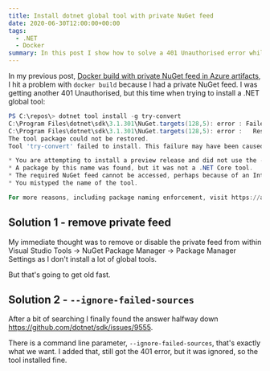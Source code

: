 ```yaml
---
title: Install dotnet global tool with private NuGet feed
date: 2020-06-30T12:00:00+00:00
tags:
  - .NET
  - Docker
summary: In this post I show how to solve a 401 Unauthorised error while installing a .NET Global Tool and you have a private NuGet feed.
---
```


In my previous post, [Docker build with private NuGet feed in Azure artifacts](/blog/docker-build-with-private-nuget-feed-in-azure-artifacts), I hit a problem with `docker build` because I had a private NuGet feed. I was getting another 401 Unauthorised, but this time when trying to install a .NET global tool:

```powershell
PS C:\repos\> dotnet tool install -g try-convert
C:\Program Files\dotnet\sdk\3.1.301\NuGet.targets(128,5): error : Failed to retrieve information about 'try-convert' from remote source 'https://anon.pkgs.visualstudio.com/_packaging/d003748e-3a85-4636-976d-52ce64121599/nuget/v3/flat2/try-convert/index.json'. [C:\anon\restore.csproj]
C:\Program Files\dotnet\sdk\3.1.301\NuGet.targets(128,5): error :   Response status code does not indicate success: 401 (Unauthorized). [C:\anon\restore.csproj]
The tool package could not be restored.
Tool 'try-convert' failed to install. This failure may have been caused by:

* You are attempting to install a preview release and did not use the --version option to specify the version.
* A package by this name was found, but it was not a .NET Core tool.
* The required NuGet feed cannot be accessed, perhaps because of an Internet connection problem.
* You mistyped the name of the tool.

For more reasons, including package naming enforcement, visit https://aka.ms/failure-installing-tool
```

## Solution 1 - remove private feed

My immediate thought was to remove or disable the private feed from within Visual Studio Tools -> NuGet Package Manager -> Package Manager Settings as I don't install a lot of global tools.

But that's going to get old fast.

## Solution 2 - `--ignore-failed-sources`

After a bit of searching I finally found the answer halfway down https://github.com/dotnet/sdk/issues/9555.

There is a command line parameter, `--ignore-failed-sources`, that's exactly what we want. I added that, still got the 401 error, but it was ignored, so the tool installed fine.
